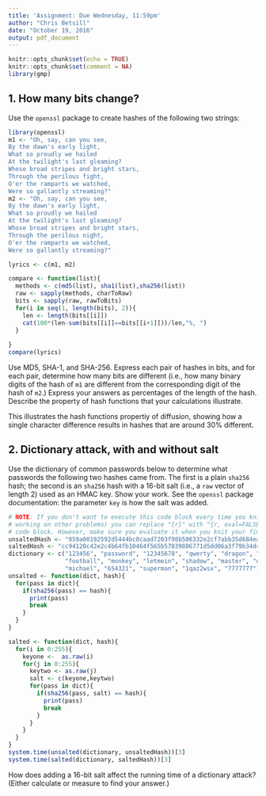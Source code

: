 ```yaml
---
title: 'Assignment: Due Wednesday, 11:59pm'
author: "Chris Betsill"
date: "October 19, 2016"
output: pdf_document
---
```


```r
knitr::opts_chunk$set(echo = TRUE)
knitr::opts_chunk$set(comment = NA)
library(gmp)
```

## 1. How many bits change?

Use the `openssl` package to create hashes of the following two strings:

```r
library(openssl)
m1 <- "Oh, say, can you see,
By the dawn's early light,
What so proudly we hailed
At the twilight's last gleaming?
Whose broad stripes and bright stars,
Through the perilous fight,
O'er the ramparts we watched,
Were so gallantly streaming?"
m2 <- "Oh, say, can you see,
By the dawn's early light,
What so proudly we hailed
At the twilight's last gleaming?
Whose broad stripes and bright stars,
Through the perilous night,
O'er the ramparts we watched,
Were so gallantly streaming?"

lyrics <- c(m1, m2)

compare <- function(list){
  methods <- c(md5(list), sha1(list),sha256(list))
  raw <- sapply(methods, charToRaw)
  bits <- sapply(raw, rawToBits)
  for(i in seq(1, length(bits), 2)){
    len <- length(bits[[i]])
    cat(100*(len-sum(bits[[i]]==bits[[i+1]]))/len,"%, ")
  }
  
}
compare(lyrics)

```

Use MD5, SHA-1, and SHA-256. Express each pair of hashes in bits, and for each pair, determine how many bits are different (i.e., how many binary digits of the hash of `m1` are different from the corresponding digit of the hash of `m2`.) Express your answers as percentages of the length of the hash. Describe the property of hash functions that your calculations illustrate.

This illustrates the hash functions propertiy of diffusion, showing how a single character difference results in hashes that are around 30% different.
  
## 2. Dictionary attack, with and without salt

Use the dictionary of common passwords below to determine what passwords the following two hashes came from. The first is a plain `sha256` hash; the second is an `sha256` hash with a 16-bit salt (i.e., a `raw` vector of length 2) used as an HMAC key. Show your work. See the `openssl` package documentation: the parameter `key` is how the salt was added. 

```r
# NOTE: If you don't want to execute this code block every time you knit (e.g., while you are
# working on other problems) you can replace "{r}" with "{r, eval=FALSE}" at the top of this 
# code block. However, make sure you evaluate it when you knit your final PDF to hand in.
unsaltedHash <- "059a00192592d5444bc0caad7203f98b506332e2cf7abb35d684ea9bf7c18f08"
saltedHash <- "cc94120c42e2c4b64fb10464f565b57039886771d5dd06a3f79b34d440c36eaf"
dictionary <- c("123456", "password", "12345678", "qwerty", "dragon", "baseball", "abc123",
                "football", "monkey", "letmein", "shadow", "master", "qwertyuiop", "mustang",
                "michael", "654321", "superman", "1qaz2wsx", "7777777")
unsalted <- function(dict, hash){
  for(pass in dict){
    if(sha256(pass) == hash){
      print(pass)
      break
    } 
  }
}

salted <- function(dict, hash){
  for(i in 0:255){
    keyone <-  as.raw(i)
    for(j in 0:255){
      keytwo <- as.raw(j)
      salt <- c(keyone,keytwo)
      for(pass in dict){
        if(sha256(pass, salt) == hash){
          print(pass)
          break
        } 
      }
    }
  }
}
system.time(unsalted(dictionary, unsaltedHash))[3]
system.time(salted(dictionary, saltedHash))[3]
```

How does adding a 16-bit salt affect the running time of a dictionary attack? (Either calculate or measure to find your answer.)




